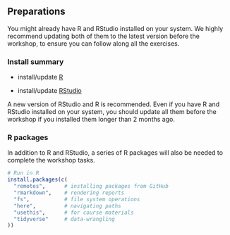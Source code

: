 ## Preparations

You might already have R and RStudio installed on your system.
We highly recommend updating both of them to the latest version before the workshop, to ensure you can follow along all the exercises.

::: callout-note
### Install summary

-   install/update [R](https://cran.rstudio.com/)

-   install/update [RStudio](https://posit.co/download/rstudio-desktop/)
:::

A new version of RStudio and R is recommended. 
Even if you have R and RStudio installed on your system, you should update all them before the workshop if you installed them longer than 2 months ago.

### R packages

In addition to R and RStudio, a series of R packages will also be needed to complete the workshop tasks.

``` r
# Run in R
install.packages(c(
  "remotes",      # installing packages from GitHub
  "rmarkdown",    # rendering reports
  "fs",           # file system operations
  "here",         # navigating paths
  "usethis",      # for course materials
  "tidyverse"     # data-wrangling
))
```
